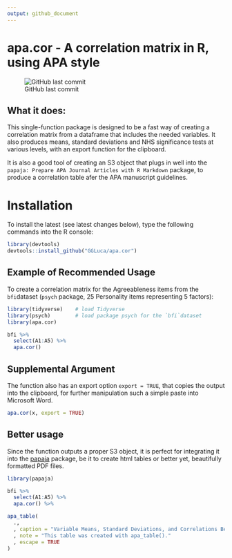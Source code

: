 ```yaml
---
output: github_document
---
```


<!-- README.md is generated from README.Rmd. Please edit that file -->

# apa.cor - A correlation matrix in R, using APA style

![GitHub last commit](https://img.shields.io/github/last-commit/ggluca/apa.cor?logo=bitcoin&style=plastic)

## What it does:

This single-function package is designed to be a fast way of creating a correlation matrix from a dataframe that includes the needed variables. It also produces means, standard deviations and NHS significance tests at various levels, with an export function for the clipboard.

It is also a good tool of creating an S3 object that plugs in well into the `papaja: Prepare APA Journal Articles with R Markdown` package, to produce a correlation table afer the APA manuscript guidelines.

# Installation

To install the latest (see latest changes below), type the following commands into the R console:

```r
library(devtools)
devtools::install_github("GGLuca/apa.cor")
```

## Example of Recommended Usage

To create a correlation matrix for the Agreeableness items from the `bfi`dataset (`psych` package, 25 Personality items representing 5 factors):

```r
library(tidyverse)    # load Tidyverse
library(psych)        # load package psych for the `bfi`dataset
library(apa.cor)

bfi %>% 
  select(A1:A5) %>% 
  apa.cor()
```

## Supplemental Argument

The function also has an export option `export = TRUE`, that copies the output into the clipboard, for further manipulation such a simple paste into Microsoft Word.

```r
apa.cor(x, export = TRUE)
```

## Better usage

Since the function outputs a proper S3 object, it is perfect for integrating it into the [papaja](https://github.com/crsh/papaja) package, be it to create html tables or better yet, beautifully formatted PDF files.

```r
library(papaja)

bfi %>% 
  select(A1:A5) %>% 
  apa.cor() %>% 

apa_table(
  .,
  , caption = "Variable Means, Standard Deviations, and Correlations Between Agreeableness Items"
  , note = "This table was created with apa_table()."
  , escape = TRUE
)
```

